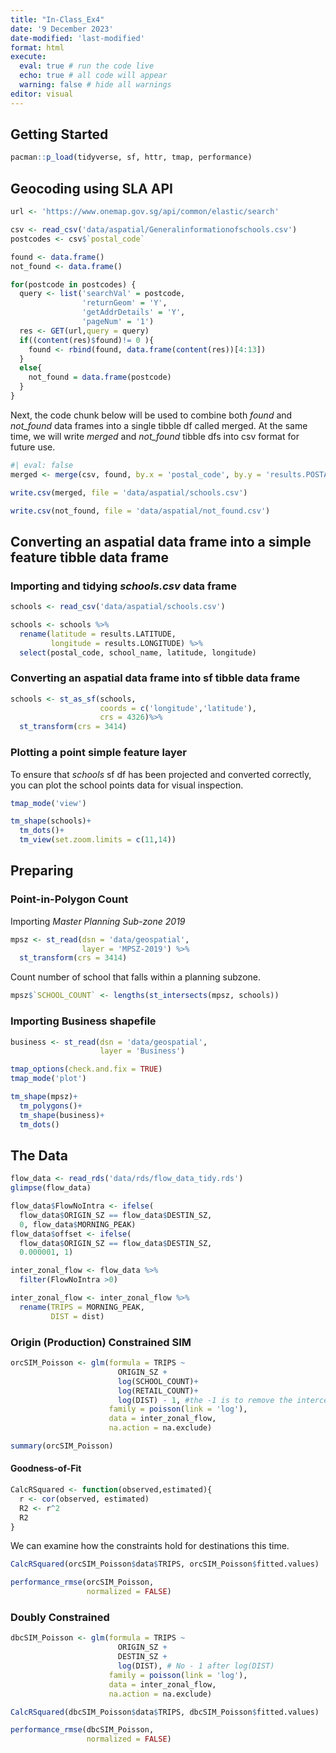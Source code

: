 ```yaml
---
title: "In-Class_Ex4"
date: '9 December 2023'
date-modified: 'last-modified'
format: html
execute: 
  eval: true # run the code live
  echo: true # all code will appear
  warning: false # hide all warnings
editor: visual
---
```


## Getting Started

```r
pacman::p_load(tidyverse, sf, httr, tmap, performance)
```

## Geocoding using SLA API

```r
url <- 'https://www.onemap.gov.sg/api/common/elastic/search'

csv <- read_csv('data/aspatial/Generalinformationofschools.csv')
postcodes <- csv$`postal_code`

found <- data.frame()
not_found <- data.frame()

for(postcode in postcodes) {
  query <- list('searchVal' = postcode,
                'returnGeom' = 'Y',
                'getAddrDetails' = 'Y',
                'pageNum' = '1')
  res <- GET(url,query = query)
  if((content(res)$found)!= 0 ){
    found <- rbind(found, data.frame(content(res))[4:13])
  }
  else{
    not_found = data.frame(postcode)
  }
}
```

Next, the code chunk below will be used to combine both *found* and *not_found* data frames into a single tibble df called merged. At the same time, we will write *merged* and *not_found* tibble dfs into csv format for future use.

```r
#| eval: false
merged <- merge(csv, found, by.x = 'postal_code', by.y = 'results.POSTAL', all = TRUE)

write.csv(merged, file = 'data/aspatial/schools.csv')

write.csv(not_found, file = 'data/aspatial/not_found.csv')
```

## Converting an aspatial data frame into a simple feature tibble data frame

### Importing and tidying *schools.csv* data frame

```r
schools <- read_csv('data/aspatial/schools.csv')

schools <- schools %>%
  rename(latitude = results.LATITUDE,
         longitude = results.LONGITUDE) %>%
  select(postal_code, school_name, latitude, longitude)
```

### Converting an aspatial data frame into sf tibble data frame

```r
schools <- st_as_sf(schools, 
                    coords = c('longitude','latitude'),
                    crs = 4326)%>%
  st_transform(crs = 3414)
```

### Plotting a point simple feature layer

To ensure that *schools* sf df has been projected and converted correctly, you can plot the school points data for visual inspection.

```r
tmap_mode('view')

tm_shape(schools)+
  tm_dots()+
  tm_view(set.zoom.limits = c(11,14))
```

## Preparing

### Point-in-Polygon Count

Importing *Master Planning Sub-zone 2019*

```r
mpsz <- st_read(dsn = 'data/geospatial',
                layer = 'MPSZ-2019') %>%
  st_transform(crs = 3414)
```

Count number of school that falls within a planning subzone.

```r
mpsz$`SCHOOL_COUNT` <- lengths(st_intersects(mpsz, schools))
```

### Importing Business shapefile

```r
business <- st_read(dsn = 'data/geospatial',
                    layer = 'Business')
```

```r
tmap_options(check.and.fix = TRUE)
tmap_mode('plot')

tm_shape(mpsz)+
  tm_polygons()+
  tm_shape(business)+
  tm_dots()
```

## The Data

```r
flow_data <- read_rds('data/rds/flow_data_tidy.rds')
glimpse(flow_data)
```

```r
flow_data$FlowNoIntra <- ifelse(
  flow_data$ORIGIN_SZ == flow_data$DESTIN_SZ,
  0, flow_data$MORNING_PEAK)
flow_data$offset <- ifelse(
  flow_data$ORIGIN_SZ == flow_data$DESTIN_SZ,
  0.000001, 1)

inter_zonal_flow <- flow_data %>% 
  filter(FlowNoIntra >0)

inter_zonal_flow <- inter_zonal_flow %>% 
  rename(TRIPS = MORNING_PEAK,
         DIST = dist)
```

### Origin (Production) Constrained SIM

```r
orcSIM_Poisson <- glm(formula = TRIPS ~
                        ORIGIN_SZ +
                        log(SCHOOL_COUNT)+
                        log(RETAIL_COUNT)+
                        log(DIST) - 1, #the -1 is to remove the intercept which is not necessary in a constrained model
                      family = poisson(link = 'log'),
                      data = inter_zonal_flow,
                      na.action = na.exclude)

summary(orcSIM_Poisson)
```

#### Goodness-of-Fit

```r
CalcRSquared <- function(observed,estimated){
  r <- cor(observed, estimated)
  R2 <- r^2
  R2
}
```

We can examine how the constraints hold for destinations this time.

```r
CalcRSquared(orcSIM_Poisson$data$TRIPS, orcSIM_Poisson$fitted.values)
```

```r
performance_rmse(orcSIM_Poisson,
                 normalized = FALSE)
```

### Doubly Constrained

```r
dbcSIM_Poisson <- glm(formula = TRIPS ~
                        ORIGIN_SZ +
                        DESTIN_SZ +
                        log(DIST), # No - 1 after log(DIST)
                      family = poisson(link = 'log'),
                      data = inter_zonal_flow,
                      na.action = na.exclude)
```

```r
CalcRSquared(dbcSIM_Poisson$data$TRIPS, dbcSIM_Poisson$fitted.values)
```

```r
performance_rmse(dbcSIM_Poisson,
                 normalized = FALSE)
```
